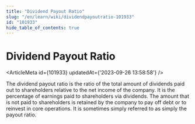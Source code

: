 ```yaml
---
title: "Dividend Payout Ratio"
slug: "/en/learn/wiki/dividendpayoutratio-101933"
id: "101933"
hide_table_of_contents: true
---
```



# Dividend Payout Ratio

<ArticleMeta id={101933} updatedAt={'2023-09-26 13:58:58'} />
<div className='border-solid border-b border-t-0 my-4 border-[var(--ifm-color-gray-300)]' />

The dividend payout ratio is the ratio of the total amount of dividends paid out to shareholders relative to the net income of the company. It is the percentage of earnings paid to shareholders via dividends. The amount that is not paid to shareholders is retained by the company to pay off debt or to reinvest in core operations. It is sometimes simply referred to as simply the payout ratio.
